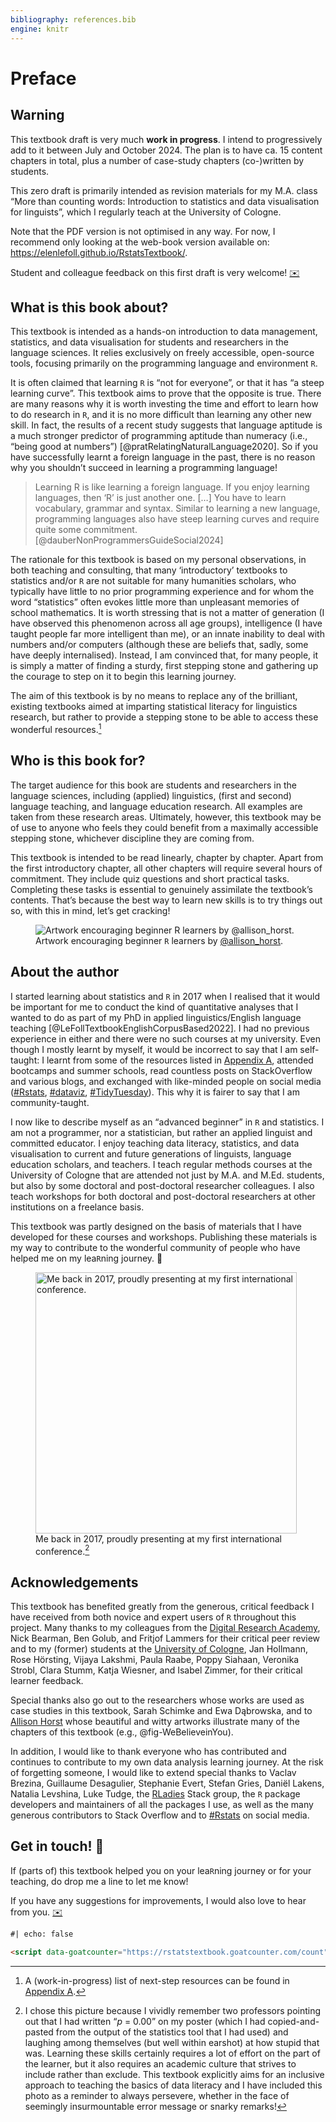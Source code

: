 ```yaml
---
bibliography: references.bib
engine: knitr
---
```


# Preface {.unnumbered}

::: callout-warning
## Warning {#sec-WiP}

This textbook draft is very much **work in progress**. I intend to progressively add to it between July and October 2024. The plan is to have ca. 15 content chapters in total, plus a number of case-study chapters (co-)written by students.

This zero draft is primarily intended as revision materials for my M.A. class "More than counting words: Introduction to statistics and data visualisation for linguists", which I regularly teach at the University of Cologne.

Note that the PDF version is not optimised in any way. For now, I recommend only looking at the web-book version available on: <https://elenlefoll.github.io/RstatsTextbook/>.

Student and colleague feedback on this first draft is very welcome! [✉️](mailto:elefoll@uni-koeln.de)
:::

## What is this book about?

This textbook is intended as a hands-on introduction to data management, statistics, and data visualisation for students and researchers in the language sciences. It relies exclusively on freely accessible, open-source tools, focusing primarily on the programming language and environment `R`.

It is often claimed that learning `R` is "not for everyone", or that it has "a steep learning curve". This textbook aims to prove that the opposite is true. There are many reasons why it is worth investing the time and effort to learn how to do research in `R`, and it is no more difficult than learning any other new skill. In fact, the results of a recent study suggests that language aptitude is a much stronger predictor of programming aptitude than numeracy (i.e., "being good at numbers") [@pratRelatingNaturalLanguage2020]. So if you have successfully learnt a foreign language in the past, there is no reason why you shouldn't succeed in learning a programming language!

> Learning R is like learning a foreign language. If you enjoy learning languages, then ‘R’ is just another one. \[...\] You have to learn vocabulary, grammar and syntax. Similar to learning a new language, programming languages also have steep learning curves and require quite some commitment. [@dauberNonProgrammersGuideSocial2024]

The rationale for this textbook is based on my personal observations, in both teaching and consulting, that many 'introductory' textbooks to statistics and/or `R` are not suitable for many humanities scholars, who typically have little to no prior programming experience and for whom the word "statistics" often evokes little more than unpleasant memories of school mathematics. It is worth stressing that is not a matter of generation (I have observed this phenomenon across all age groups), intelligence (I have taught people far more intelligent than me), or an innate inability to deal with numbers and/or computers (although these are beliefs that, sadly, some have deeply internalised). Instead, I am convinced that, for many people, it is simply a matter of finding a sturdy, first stepping stone and gathering up the courage to step on it to begin this learning journey.

The aim of this textbook is by no means to replace any of the brilliant, existing textbooks aimed at imparting statistical literacy for linguistics research, but rather to provide a stepping stone to be able to access these wonderful resources.[^index-1]

[^index-1]: A (work-in-progress) list of next-step resources can be found in [Appendix A](https://elenlefoll.github.io/RstatsTextbook/FurtherResources.html).

## Who is this book for? {.unnumbered}

The target audience for this book are students and researchers in the language sciences, including (applied) linguistics, (first and second) language teaching, and language education research. All examples are taken from these research areas. Ultimately, however, this textbook may be of use to anyone who feels they could benefit from a maximally accessible stepping stone, whichever discipline they are coming from.

This textbook is intended to be read linearly, chapter by chapter. Apart from the first introductory chapter, all other chapters will require several hours of commitment. They include quiz questions and short practical tasks. Completing these tasks is essential to genuinely assimilate the textbook's contents. That's because the best way to learn new skills is to try things out so, with this in mind, let's get cracking!

![Artwork encouraging beginner `R` learners by [\@allison_horst](https://allisonhorst.com/allison-horst).](images/RLearnersWeBelieve.png){#fig-WeBelieveinYou fig-alt="Header text saying 'R learners' above five friendly-looking monsters holding up signs that together read “we believe in you.”"}

## About the author

I started learning about statistics and `R` in 2017 when I realised that it would be important for me to conduct the kind of quantitative analyses that I wanted to do as part of my PhD in applied linguistics/English language teaching [@LeFollTextbookEnglishCorpusBased2022]. I had no previous experience in either and there were no such courses at my university. Even though I mostly learnt by myself, it would be incorrect to say that I am self-taught: I learnt from some of the resources listed in [Appendix A](#sec-AppendixA), attended bootcamps and summer schools, read countless posts on StackOverflow and various blogs, and exchanged with like-minded people on social media ([#Rstats](https://mastodon.social/tags/rstats), [#dataviz](https://mastodon.social/tags/dataviz), [#TidyTuesday](https://mastodon.social/tags/tidytuesday)). This why it is fairer to say that I am community-taught.

I now like to describe myself as an "advanced beginner" in `R` and statistics. I am not a programmer, nor a statistician, but rather an applied linguist and committed educator. I enjoy teaching data literacy, statistics, and data visualisation to current and future generations of linguists, language education scholars, and teachers. I teach regular methods courses at the University of Cologne that are attended not just by M.A. and M.Ed. students, but also by some doctoral and post-doctoral researcher colleagues. I also teach workshops for both doctoral and post-doctoral researchers at other institutions on a freelance basis.

This textbook was partly designed on the basis of materials that I have developed for these courses and workshops. Publishing these materials is my way to contribute to the wonderful community of people who have helped me on my lea`R`ning journey. 🤗

![Me back in 2017, proudly presenting at my first international conference.[^index-2]](images/CL2017_6.jpeg){fig-alt="Photo of a white woman with glasses in her 30s smiling, wearing a floral top and a conference badge. She is standing in front of an academic poster entitled: Textbook English: A Corpus-Based Analysis of Language Use in EFL Textbooks." width="418"}

[^index-2]: I chose this picture because I vividly remember two professors pointing out that I had written "*p* = 0.00" on my poster (which I had copied-and-pasted from the output of the statistics tool that I had used) and laughing among themselves (but well within earshot) at how stupid that was. Learning these skills certainly requires a lot of effort on the part of the learner, but it also requires an academic culture that strives to include rather than exclude. This textbook explicitly aims for an inclusive approach to teaching the basics of data literacy and I have included this photo as a reminder to always persevere, whether in the face of seemingly insurmountable error message or snarky remarks!

[^index-3]: I chose this picture because I vividly remember two professors pointing out that I had written "*p* = 0.00" on my poster (which I had copied-and-pasted from the output of the statistics tool that I had used) and laughing among themselves (but well within earshot) at how stupid that was. Learning these skills certainly requires a lot of effort on the part of the learner, but it also requires an academic culture that strives to include rather than exclude. This textbook explicitly aims for an inclusive approach to teaching the basics of data literacy and I have included this photo as a reminder to always persevere, whether in the face of seemingly insurmountable error message or snarky remarks!

## Acknowledgements

This textbook has benefited greatly from the generous, critical feedback I have received from both novice and expert users of `R` throughout this project. Many thanks to my colleagues from the [Digital Research Academy](https://digital-research.academy/), Nick Bearman, Ben Golub, and Fritjof Lammers for their critical peer review and to my (former) students at the [University of Cologne](https://romanistik.phil-fak.uni-koeln.de/), Jan Hollmann, Rose Hörsting, Vijaya Lakshmi, Paula Raabe, Poppy Siahaan, Veronika Strobl, Clara Stumm, Katja Wiesner, and Isabel Zimmer, for their critical learner feedback.

Special thanks also go out to the researchers whose works are used as case studies in this textbook, Sarah Schimke and Ewa Dąbrowska, and to [Allison Horst](https://allisonhorst.com/) whose beautiful and witty artworks illustrate many of the chapters of this textbook (e.g., @fig-WeBelieveinYou).

In addition, I would like to thank everyone who has contributed and continues to contribute to my own data analysis learning journey. At the risk of forgetting someone, I would like to extend special thanks to Vaclav Brezina, Guillaume Desagulier, Stephanie Evert, Stefan Gries, Daniël Lakens, Natalia Levshina, Luke Tudge, the [RLadies](https://rladies.org/) Stack group, the `R` package developers and maintainers of all the packages I use, as well as the many generous contributors to Stack Overflow and to [#Rstats](https://fediscience.org/tags/rstats) on social media.

## Get in touch! 📩

If (parts of) this textbook helped you on your lea`R`ning journey or for your teaching, do drop me a line to let me know!

If you have any suggestions for improvements, I would also love to hear from you. [✉️](mailto:elefoll@uni-koeln.de)

```html
#| echo: false

<script data-goatcounter="https://rstatstextbook.goatcounter.com/count" async src="//gc.zgo.at/count.js"></script>

```
